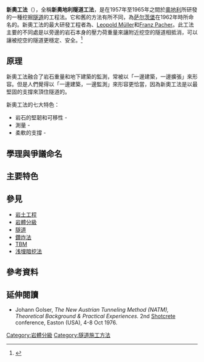 '''新奧工法'''（{{lang-en|'''The New Austrian Tunneling method''', '''NATM'''}}），全稱'''新奧地利隧道工法'''，是在1957年至1965年之間於[[奧地利|奧地利]]所研發的一種挖掘[[隧道|隧道]]的工程法。它和舊的方法有所不同，為[[萨尔茨堡|萨尔茨堡]]在1962年時所命名的。新奧工法的最大研發工程者為{{link-en|拉迪斯劳斯·冯·拉布采维茨|Ladislaus von Rabcewicz}}、[[Leopold_Müller|Leopold Müller]]和[[Franz_Pacher|Franz Pacher]]。此工法主要的不同處是以旁邊的岩石本身的壓力荷重量來讓附近挖空的隧道相抵消，可以讓被挖空的隧道更穩定、安全。<ref name="isbn0-415-40128-3">{{cite book |author=Özdemir, Levent |title=North American Tunnelling 2006 |publisher=Taylor & Francis |location=Washington, DC |year=2006 |pages=246 |isbn=0-415-40128-3 }}</ref>

== 原理 ==
新奧工法融合了岩石重量和地下建築的監測，常被以「一邊建築，一邊擴張」來形容。但是人們覺得以「一邊建築，一邊監測」來形容更恰當，因為新奧工法是以最堅固的支撐來頂住隧道的。

新奧工法的七大特色：

* 岩石的堅韌和可移性 - 
* 測量 - 
* 柔軟的支撐 -

== 學理與爭議命名 ==

== 主要特色 ==

== 參見 ==
* [[岩土工程|岩土工程]]
* [[岩體分級|岩體分級]]
* [[隧道|隧道]]
* [[鑽炸法|鑽炸法]]
* [[TBM|TBM]]
*[[浅埋暗挖法|浅埋暗挖法]]

== 參考資料 ==
{{Reflist}}

== 延伸閱讀 ==
{{refbegin}}
* Johann Golser, ''The New Austrian Tunneling Method (NATM), Theoretical Background & Practical Experiences.'' 2nd [[Shotcrete|Shotcrete]] conference, Easton (USA), 4-8 Oct 1976.
{{refend}}

{{Authority control}}

[[Category:岩體分級|Category:岩體分級]]
[[Category:隧道施工方法|Category:隧道施工方法]]